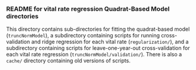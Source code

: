 ### README for vital rate regression Quadrat-Based Model directories

This directory contains sub-directories for fitting the quadrat-based model (``truncNormModel``), a subdirectory containing scripts for running cross-validation and ridge regression for each vital rate (``regularization/``), and a subdirectory containing scripts for leave-one-year-out cross-validation for each vital rate regression (``truncNormModel/validation/``). There is also a ``cache/`` directory containing old versions of scripts.
